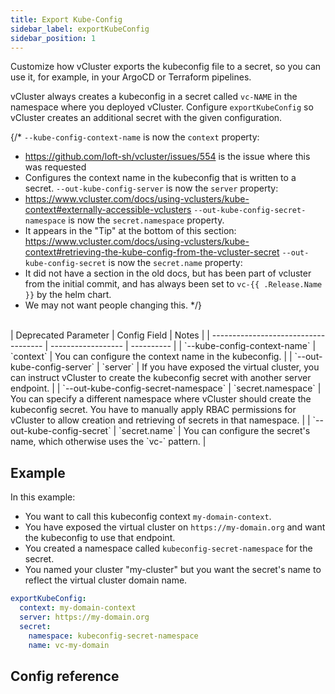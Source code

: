 ```yaml
---
title: Export Kube-Config
sidebar_label: exportKubeConfig
sidebar_position: 1
---
```



Customize how vCluster exports the kubeconfig file to a secret, so you can use it, for example, in your ArgoCD or Terraform pipelines. 

vCluster always creates a kubeconfig in a secret called `vc-NAME` in the namespace where you deployed vCluster. Configure `exportKubeConfig` so vCluster creates an additional secret with the given configuration.

{/*
`--kube-config-context-name` is now the `context` property:
  - https://github.com/loft-sh/vcluster/issues/554 is the issue where this was requested
  - Configures the context name in the kubeconfig that is written to a secret.
`--out-kube-config-server` is now the `server` property:
  - https://www.vcluster.com/docs/using-vclusters/kube-context#externally-accessible-vclusters
`--out-kube-config-secret-namespace` is now the `secret.namespace` property.
  - It appears in the "Tip" at the bottom of this section: https://www.vcluster.com/docs/using-vclusters/kube-context#retrieving-the-kube-config-from-the-vcluster-secret
`--out-kube-config-secret` is now the `secret.name` property:
  - It did not have a section in the old docs, but has been part of vcluster from the initial commit, and has always been set to `vc-{{ .Release.Name }}` by the helm chart.
  - We may not want people changing this.
*/}
<br/>
| Deprecated Parameter             | Config Field       | Notes |
| ------------------------------------ | ------------------ | ---------- |
| `--kube-config-context-name`         | `context`          | You can configure the context name in the kubeconfig.   |
| `--out-kube-config-server`           | `server`           | If you have exposed the virtual cluster, you can instruct vCluster to create the kubeconfig secret with another server endpoint.   |
| `--out-kube-config-secret-namespace` | `secret.namespace` | You can specify a different namespace where vCluster should create the kubeconfig secret. You have to manually apply RBAC permissions for vCluster to allow creation and retrieving of secrets in that namespace.   |
| `--out-kube-config-secret`           | `secret.name`      | You can configure the secret's name, which otherwise uses the `vc-<cluster-name>` pattern.   |


## Example

In this example:

- You want to call this kubeconfig context `my-domain-context`.
- You have exposed the virtual cluster on `https://my-domain.org` and want the kubeconfig to use that endpoint.
- You created a namespace called `kubeconfig-secret-namespace` for the secret.
- You named your cluster "my-cluster" but you want the secret's name to reflect the virtual cluster domain name.

```yaml
exportKubeConfig:
  context: my-domain-context
  server: https://my-domain.org
  secret:
    namespace: kubeconfig-secret-namespace
    name: vc-my-domain
```

## Config reference

<ExportKubeConfig />
